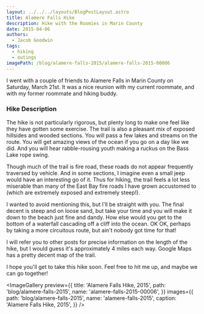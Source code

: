 ```yaml
---
layout: ../../../layouts/BlogPostLayout.astro
title: Alamere Falls Hike
description: Hike with the Roomies in Marin County
date: 2015-04-06
authors:
  - Jacob Goodwin
tags:
  - hiking
  - outings
imagePath: /blog/alamere-falls-2015/alamere-falls-2015-00006
---
```



I went with a couple of friends to Alamere Falls in Marin County on Saturday, March 21st. It was a nice reunion with my current roommate, and with my former roommate and hiking buddy.

### Hike Description

The hike is not particularly rigorous, but plenty long to make one feel like they have gotten some exercise. The trail is also a pleasant mix of exposed hillsides and wooded sections. You will pass a few lakes and streams on the route. You will get amazing views of the ocean if you go on a day like we did. And you will hear rabble-rousing youth making a ruckus on the Bass Lake rope swing.

Though much of the trail is fire road, these roads do not appear frequently traversed by vehicle. And in some sections, I imagine even a small jeep would have an interesting go of it. Thus for hiking, the trail feels a lot less miserable than many of the East Bay fire roads I have grown accustomed to (which are extremely exposed and extremely steep!).

I wanted to avoid mentioning this, but I'll be straight with you. The final decent is steep and on loose sand, but take your time and you will make it down to the beach just fine and dandy. How else would you get to the bottom of a waterfall cascading off a cliff into the ocean. OK OK, perhaps by taking a more circuitous route, but ain't nobody got time for that!

I will refer you to other posts for precise information on the length of the hike, but I would guess it's approximately 4 miles each way. Google Maps has a pretty decent map of the trail.

I hope you'll get to take this hike soon. Feel free to hit me up, and maybe we can go together!

<ImageGallery
  preview={{
    title: 'Alamere Falls Hike, 2015',
    path: 'blog/alamere-falls-2015',
    name: 'alamere-falls-2015-00006',
  }}
  images={{
    path: 'blog/alamere-falls-2015',
    name: 'alamere-falls-2015',
    caption: 'Alamere Falls Hike, 2015',
  }}
/>
